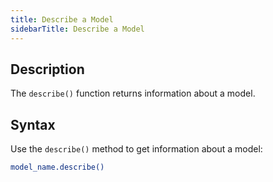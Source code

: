 ```yaml
---
title: Describe a Model
sidebarTitle: Describe a Model
---
```


## Description

The `describe()` function returns information about a model.

## Syntax

Use the `describe()` method to get information about a model:

```bash
model_name.describe()
```
